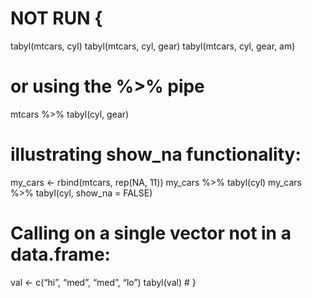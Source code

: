 # NOT RUN {
tabyl(mtcars, cyl)
tabyl(mtcars, cyl, gear)
tabyl(mtcars, cyl, gear, am)

# or using the %>% pipe
mtcars %>%
  tabyl(cyl, gear)

# illustrating show_na functionality:
my_cars <- rbind(mtcars, rep(NA, 11))
my_cars %>% tabyl(cyl)
my_cars %>% tabyl(cyl, show_na = FALSE)

# Calling on a single vector not in a data.frame:
val <- c("hi", "med", "med", "lo")
tabyl(val)
# }

